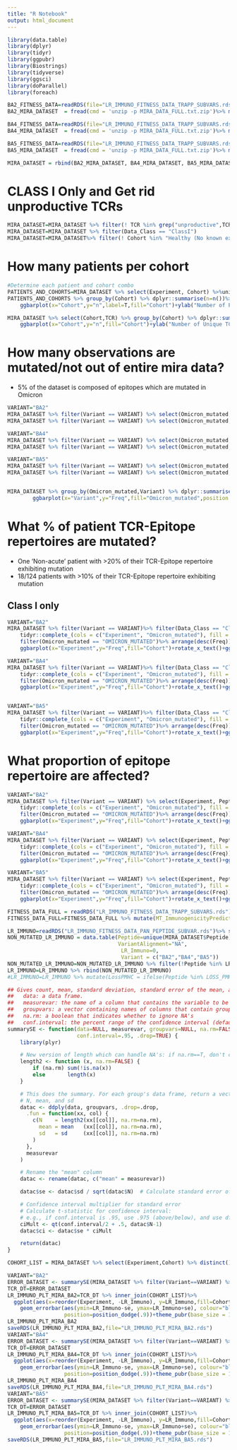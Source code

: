 ```yaml
---
title: "R Notebook"
output: html_document
---
```




```r
library(data.table)
library(dplyr)
library(tidyr)
library(ggpubr)
library(Biostrings)
library(tidyverse)
library(ggsci)
library(doParallel)
library(foreach)


```
```r
BA2_FITNESS_DATA=readRDS(file="LR_IMMUNO_FITNESS_DATA_TRAPP_SUBVARS.rds") %>% filter(Variant=="BA2")
BA2_MIRA_DATASET  = fread(cmd = 'unzip -p MIRA_DATA_FULL.txt.zip')%>% mutate(Omicron_mutated = ifelse(Peptide %in% BA2_FITNESS_DATA$Peptide, "OMICRON_MUTATED","WT"))%>% mutate(Variant="BA2")

BA4_FITNESS_DATA=readRDS(file="LR_IMMUNO_FITNESS_DATA_TRAPP_SUBVARS.rds") %>% filter(Variant=="BA4")
BA4_MIRA_DATASET  = fread(cmd = 'unzip -p MIRA_DATA_FULL.txt.zip')%>% mutate(Omicron_mutated = ifelse(Peptide %in% BA4_FITNESS_DATA$Peptide, "OMICRON_MUTATED","WT"))%>% mutate(Variant="BA4")

BA5_FITNESS_DATA=readRDS(file="LR_IMMUNO_FITNESS_DATA_TRAPP_SUBVARS.rds") %>% filter(Variant=="BA5")
BA5_MIRA_DATASET  = fread(cmd = 'unzip -p MIRA_DATA_FULL.txt.zip')%>% mutate(Omicron_mutated = ifelse(Peptide %in% BA5_FITNESS_DATA$Peptide, "OMICRON_MUTATED","WT"))%>% mutate(Variant="BA5")

MIRA_DATASET = rbind(BA2_MIRA_DATASET, BA4_MIRA_DATASET, BA5_MIRA_DATASET)

```



# CLASS I Only and Get rid unproductive TCRs

```r

MIRA_DATASET=MIRA_DATASET %>% filter(! TCR %in% grep("unproductive",TCR, value = TRUE))
MIRA_DATASET=MIRA_DATASET %>% filter(Data_Class == "ClassI")
MIRA_DATASET=MIRA_DATASET%>% filter(! Cohort %in% "Healthy (No known exposure)")

```


# How many patients per cohort

```r
#Determine each patient and cohort combo
PATIENTS_AND_COHORTS=MIRA_DATASET %>% select(Experiment, Cohort) %>%unique
PATIENTS_AND_COHORTS %>% group_by(Cohort) %>% dplyr::summarise(n=n())%>%arrange(desc(n))%>%
    ggbarplot(x="Cohort",y="n",label=T,fill="Cohort")+ylab("Number of Patients")+theme(legend.position = "none")+coord_flip()

MIRA_DATASET %>% select(Cohort,TCR) %>% group_by(Cohort) %>% dplyr::summarise(n=n_distinct(TCR))%>%
    ggbarplot(x="Cohort",y="n",fill="Cohort")+ylab("Number of Unique TCRs")+theme(legend.position = "none")+coord_flip()

```


# How many observations are mutated/not out of entire mira data?
- 5% of the dataset is composed of epitopes which are mutated in Omicron


```r
VARIANT="BA2"
MIRA_DATASET %>% filter(Variant == VARIANT) %>% select(Omicron_mutated,Variant) %>% table
MIRA_DATASET %>% filter(Variant == VARIANT) %>% select(Omicron_mutated,Variant) %>% table %>% prop.table()

VARIANT="BA4"
MIRA_DATASET %>% filter(Variant == VARIANT) %>% select(Omicron_mutated,Variant) %>% table
MIRA_DATASET %>% filter(Variant == VARIANT) %>% select(Omicron_mutated,Variant) %>% table %>% prop.table()

VARIANT="BA5"
MIRA_DATASET %>% filter(Variant == VARIANT) %>% select(Omicron_mutated,Variant) %>% table
MIRA_DATASET %>% filter(Variant == VARIANT) %>% select(Omicron_mutated,Variant) %>% table %>% prop.table()


MIRA_DATASET %>% group_by(Omicron_mutated,Variant) %>% dplyr::summarise(n=n())%>% group_by(Variant)%>%mutate(Freq=n/sum(n))%>%
        ggbarplot(x="Variant",y="Freq",fill="Omicron_mutated",position = position_dodge())

```



# What % of patient TCR-Epitope repertoires are mutated?

- One 'Non-acute' patient with >20% of their TCR-Epitope repertoire exhibiting mutation
- 18/124 patients with >10% of their TCR-Epitope repertoire exhibiting mutation



## Class I only


```r

VARIANT="BA2"
MIRA_DATASET %>% filter(Variant == VARIANT)%>% filter(Data_Class == "ClassI")%>% group_by(Experiment,Cohort,Omicron_mutated) %>% dplyr::summarise(n=n())%>% mutate(Freq=n/sum(n))%>% ungroup%>%
    tidyr::complete_(cols = c("Experiment", "Omicron_mutated"), fill = list(n=0, Freq=0))%>%
    filter(Omicron_mutated == "OMICRON_MUTATED")%>% arrange(desc(Freq))%>%
    ggbarplot(x="Experiment",y="Freq",fill="Cohort")+rotate_x_text()+ggtitle(VARIANT)

VARIANT="BA4"
MIRA_DATASET %>% filter(Variant == VARIANT)%>% filter(Data_Class == "ClassI")%>% group_by(Experiment,Cohort,Omicron_mutated) %>% dplyr::summarise(n=n())%>% mutate(Freq=n/sum(n))%>% ungroup%>%
    tidyr::complete_(cols = c("Experiment", "Omicron_mutated"), fill = list(n=0, Freq=0))%>%
    filter(Omicron_mutated == "OMICRON_MUTATED")%>% arrange(desc(Freq))%>%
    ggbarplot(x="Experiment",y="Freq",fill="Cohort")+rotate_x_text()+ggtitle(VARIANT)


VARIANT="BA5"
MIRA_DATASET %>% filter(Variant == VARIANT)%>% filter(Data_Class == "ClassI")%>% group_by(Experiment,Cohort,Omicron_mutated) %>% dplyr::summarise(n=n())%>% mutate(Freq=n/sum(n))%>% ungroup%>%
    tidyr::complete_(cols = c("Experiment", "Omicron_mutated"), fill = list(n=0, Freq=0))%>%
    filter(Omicron_mutated == "OMICRON_MUTATED")%>% arrange(desc(Freq))%>%
    ggbarplot(x="Experiment",y="Freq",fill="Cohort")+rotate_x_text()+ggtitle(VARIANT)

```

# What proportion of epitope repertoire are affected?


```r

VARIANT="BA2"
MIRA_DATASET %>% filter(Variant == VARIANT) %>% select(Experiment, Peptide,Cohort, Omicron_mutated)%>% distinct() %>% group_by(Experiment,Cohort, Omicron_mutated)%>% dplyr::summarise(n=n())%>% mutate(Freq=n/sum(n))%>%ungroup %>%
    tidyr::complete_(cols = c("Experiment", "Omicron_mutated"), fill = list(n=0, Freq=0))%>%
    filter(Omicron_mutated == "OMICRON_MUTATED")%>% arrange(desc(Freq))%>%
    ggbarplot(x="Experiment",y="Freq",fill="Cohort")+rotate_x_text()+ggtitle(VARIANT)

VARIANT="BA4"
MIRA_DATASET %>% filter(Variant == VARIANT) %>% select(Experiment, Peptide,Cohort, Omicron_mutated)%>% distinct() %>% group_by(Experiment,Cohort, Omicron_mutated)%>% dplyr::summarise(n=n())%>% mutate(Freq=n/sum(n))%>%ungroup %>%
    tidyr::complete_(cols = c("Experiment", "Omicron_mutated"), fill = list(n=0, Freq=0))%>%
    filter(Omicron_mutated == "OMICRON_MUTATED")%>% arrange(desc(Freq))%>%
    ggbarplot(x="Experiment",y="Freq",fill="Cohort")+rotate_x_text()+ggtitle(VARIANT)

VARIANT="BA5"
MIRA_DATASET %>% filter(Variant == VARIANT) %>% select(Experiment, Peptide,Cohort, Omicron_mutated)%>% distinct() %>% group_by(Experiment,Cohort, Omicron_mutated)%>% dplyr::summarise(n=n())%>% mutate(Freq=n/sum(n))%>%ungroup %>%
    tidyr::complete_(cols = c("Experiment", "Omicron_mutated"), fill = list(n=0, Freq=0))%>%
    filter(Omicron_mutated == "OMICRON_MUTATED")%>% arrange(desc(Freq))%>%
    ggbarplot(x="Experiment",y="Freq",fill="Cohort")+rotate_x_text()+ggtitle(VARIANT)

```


```r
FITNESS_DATA_FULL = readRDS("LR_IMMUNO_FITNESS_DATA_TRAPP_SUBVARS.rds")
FITNESS_DATA_FULL=FITNESS_DATA_FULL %>% mutate(MT_ImmunogenicityPrediction = ifelse(OmicronPrediction<0.75, "Negative","Positive")) %>% mutate(WT_ImmunogenicityPrediction = ifelse(WuhanPrediction<0.75, "Negative","Positive"))

LR_IMMUNO=readRDS("LR_IMMUNO_FITNESS_DATA_PAN_PEPTIDE_SUBVAR.rds")%>% select(Peptide,VariantAlignment,LR_Immuno,Variant)
NON_MUTATED_LR_IMMUNO = data.table(Peptide=unique(MIRA_DATASET$Peptide),
                                   VariantAlignment="NA",
                                    LR_Immuno=0,
                                    Variant = c("BA2","BA4","BA5"))
NON_MUTATED_LR_IMMUNO=NON_MUTATED_LR_IMMUNO %>% filter(!Peptide %in% LR_IMMUNO$Peptide)
LR_IMMUNO=LR_IMMUNO %>% rbind(NON_MUTATED_LR_IMMUNO)
#LR_IMMUNO=LR_IMMUNO %>% mutate(LossPMHC = ifelse(Peptide %in% LOSS_PMHC, TRUE, FALSE))
```
```r
## Gives count, mean, standard deviation, standard error of the mean, and confidence interval (default 95%).
##   data: a data frame.
##   measurevar: the name of a column that contains the variable to be summariezed
##   groupvars: a vector containing names of columns that contain grouping variables
##   na.rm: a boolean that indicates whether to ignore NA's
##   conf.interval: the percent range of the confidence interval (default is 95%)
summarySE <- function(data=NULL, measurevar, groupvars=NULL, na.rm=FALSE,
                      conf.interval=.95, .drop=TRUE) {
    library(plyr)

    # New version of length which can handle NA's: if na.rm==T, don't count them
    length2 <- function (x, na.rm=FALSE) {
        if (na.rm) sum(!is.na(x))
        else       length(x)
    }

    # This does the summary. For each group's data frame, return a vector with
    # N, mean, and sd
    datac <- ddply(data, groupvars, .drop=.drop,
      .fun = function(xx, col) {
        c(N    = length2(xx[[col]], na.rm=na.rm),
          mean = mean   (xx[[col]], na.rm=na.rm),
          sd   = sd     (xx[[col]], na.rm=na.rm)
        )
      },
      measurevar
    )

    # Rename the "mean" column
    datac <- rename(datac, c("mean" = measurevar))

    datac$se <- datac$sd / sqrt(datac$N)  # Calculate standard error of the mean

    # Confidence interval multiplier for standard error
    # Calculate t-statistic for confidence interval:
    # e.g., if conf.interval is .95, use .975 (above/below), and use df=N-1
    ciMult <- qt(conf.interval/2 + .5, datac$N-1)
    datac$ci <- datac$se * ciMult

    return(datac)
}
```

```r
COHORT_LIST = MIRA_DATASET %>% select(Experiment,Cohort) %>% distinct()

VARIANT="BA2"
ERROR_DATASET <- summarySE(MIRA_DATASET %>% filter(Variant==VARIANT) %>% inner_join(LR_IMMUNO), measurevar="LR_Immuno", groupvars=c("Experiment"))
TCR_DT=ERROR_DATASET
LR_IMMUNO_PLT_MIRA_BA2=TCR_DT %>% inner_join(COHORT_LIST)%>%
  ggplot(aes(x=reorder(Experiment, -LR_Immuno), y=LR_Immuno,fill=Cohort))+geom_bar(stat = "identity")+
    geom_errorbar(aes(ymin=LR_Immuno-se, ymax=LR_Immuno+se), colour="black", width=.5,                    # Width of the error bars
                  position=position_dodge(.9))+theme_pubr(base_size = 16)+rotate_x_text()+xlab("Subject ID")+ggtitle(VARIANT)
LR_IMMUNO_PLT_MIRA_BA2
saveRDS(LR_IMMUNO_PLT_MIRA_BA2,file="LR_IMMUNO_PLT_MIRA_BA2.rds")
VARIANT="BA4"
ERROR_DATASET <- summarySE(MIRA_DATASET %>% filter(Variant==VARIANT) %>% inner_join(LR_IMMUNO), measurevar="LR_Immuno", groupvars=c("Experiment"))
TCR_DT=ERROR_DATASET
LR_IMMUNO_PLT_MIRA_BA4=TCR_DT %>% inner_join(COHORT_LIST)%>%
  ggplot(aes(x=reorder(Experiment, -LR_Immuno), y=LR_Immuno,fill=Cohort))+geom_bar(stat = "identity")+
    geom_errorbar(aes(ymin=LR_Immuno-se, ymax=LR_Immuno+se), colour="black", width=.5,                    # Width of the error bars
                  position=position_dodge(.9))+theme_pubr(base_size = 16)+rotate_x_text()+xlab("Subject ID")+ggtitle(VARIANT)
LR_IMMUNO_PLT_MIRA_BA4
saveRDS(LR_IMMUNO_PLT_MIRA_BA4,file="LR_IMMUNO_PLT_MIRA_BA4.rds")
VARIANT="BA5"
ERROR_DATASET <- summarySE(MIRA_DATASET %>% filter(Variant==VARIANT) %>% inner_join(LR_IMMUNO), measurevar="LR_Immuno", groupvars=c("Experiment"))
TCR_DT=ERROR_DATASET
LR_IMMUNO_PLT_MIRA_BA5=TCR_DT %>% inner_join(COHORT_LIST)%>%
  ggplot(aes(x=reorder(Experiment, -LR_Immuno), y=LR_Immuno,fill=Cohort))+geom_bar(stat = "identity")+
    geom_errorbar(aes(ymin=LR_Immuno-se, ymax=LR_Immuno+se), colour="black", width=.5,                    # Width of the error bars
                  position=position_dodge(.9))+theme_pubr(base_size = 16)+rotate_x_text()+xlab("Subject ID")+ggtitle(VARIANT)
saveRDS(LR_IMMUNO_PLT_MIRA_BA5,file="LR_IMMUNO_PLT_MIRA_BA5.rds")
```


